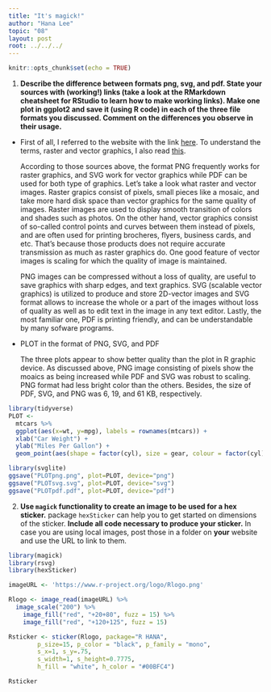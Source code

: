 ```yaml
---
title: "It's magick!"
author: "Hana Lee"
topic: "08"
layout: post
root: ../../../
---
```


```r
knitr::opts_chunk$set(echo = TRUE)
```

1. **Describe the difference between formats png, svg, and pdf. State your sources with (working!) links (take a look at the RMarkdown cheatsheet for RStudio to learn how to make working links). Make one plot in ggplot2 and save it (using R code) in each of the three file formats you discussed. Comment on the differences you observe in their usage.**

- First of all, I referred to the website with the link [here](https://www.logaster.com/blog/jpg-png-svg-pdf-formats/). To understand the terms, raster and vector graphics, I also read [this](https://www.logaster.com/blog/vector-and-raster-graphics/).

    According to those sources above, the format PNG frequently works for raster graphics, and SVG work for vector graphics while PDF can be used for both type of graphics. Let's take a look what raster and vector images. Raster grapics consist of pixels, small pieces like a mosaic, and take more hard disk space than vector graphics for the same quality of images. Raster images are used to display smooth transition of colors and shades such as photos. On the other hand, vector graphics consist of so-called control points and curves between them instead of pixels, and are often used for printing brocheres, flyers, business cards, and etc. That's because those products does not require accurate transmission as much as raster graphics do. One good feature of vector images is scaling for which the quality of image is maintained.
    
    PNG images can be compressed without a loss of quality, are useful to save graphics with sharp edges, and text graphics. SVG (scalable vector graphics) is utilized to produce and store 2D-vector images and SVG format allows to increase the whole or a part of the images without loss of quality as well as to edit text in the image in any text editor. Lastly, the most familiar one, PDF is printing friendly, and can be understandable by many sofware programs.

- PLOT in the format of PNG, SVG, and PDF

    The three plots appear to show better quality than the plot in R graphic device. As discussed above, PNG image consisting of pixels show the moaics as being increased while PDF and SVG was robust to scaling. PNG format had less bright color than the others. Besides, the size of PDF, SVG, and PNG was 6, 19, and 61 KB, respectively.

```r
library(tidyverse)
PLOT <-
  mtcars %>% 
  ggplot(aes(x=wt, y=mpg), labels = rownames(mtcars)) + 
  xlab("Car Weight") + 
  ylab("Miles Per Gallon") + 
  geom_point(aes(shape = factor(cyl), size = gear, colour = factor(cyl)))

library(svglite)
ggsave("PLOTpng.png", plot=PLOT, device="png")
ggsave("PLOTsvg.svg", plot=PLOT, device="svg")
ggsave("PLOTpdf.pdf", plot=PLOT, device="pdf")
```

2. **Use `magick` functionality to create an image to be used for a hex sticker.**  package `hexSticker` can help you to get started on dimensions of the sticker. **Include all code necessary to produce your sticker.** In case you are using local images, post those in a folder on **your** website and use the URL to link to them.

```r
library(magick)
library(rsvg)
library(hexSticker)

imageURL <- 'https://www.r-project.org/logo/Rlogo.png'

Rlogo <- image_read(imageURL) %>%
  image_scale("200") %>%
    image_fill("red", "+20+80", fuzz = 15) %>%
    image_fill("red", "+120+125", fuzz = 15)

Rsticker <- sticker(Rlogo, package="R HANA", 
        p_size=15, p_color = "black", p_family = "mono",
        s_x=1, s_y=.75, 
        s_width=1, s_height=0.7775,
        h_fill = "white", h_color = "#00BFC4")

Rsticker
```
